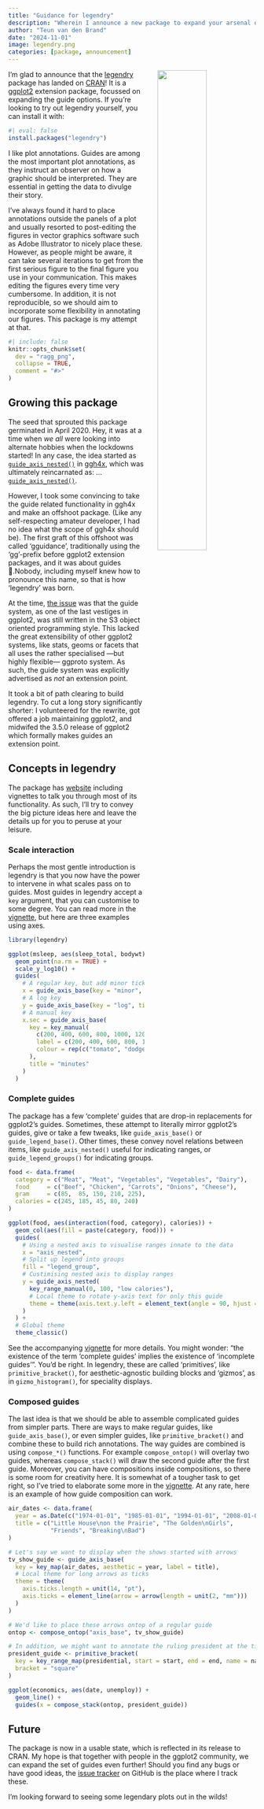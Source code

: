 ```yaml
---
title: "Guidance for legendry"
description: "Wherein I announce a new package to expand your arsenal of guides"
author: "Teun van den Brand"
date: "2024-11-01"
image: legendry.png
categories: [package, announcement]
---
```


<p><img src="legendry.png" align="right" style="width:50%;max-width:200px;margin-left:20pt"/></p>

I'm glad to announce that the [legendry](https://teunbrand.github.io/legendry/) package has landed on [CRAN](https://cran.r-project.org/package=legendry)!
It is a [ggplot2](https://ggplot2.tidyverse.org/) extension package, focussed on expanding the guide options.
If you're looking to try out legendry yourself, you can install it with:

```r
#| eval: false
install.packages("legendry")
```

I like plot annotations. 
Guides are among the most important plot annotations, as they instruct an observer on how a graphic should be interpreted.
They are essential in getting the data to divulge their story.

I've always found it hard to place annotations outside the panels of a plot and usually resorted to post-editing the figures in vector graphics software such as Adobe Illustrator to nicely place these.
However, as people might be aware, it can take several iterations to get from the first serious figure to the final figure you use in your communication.
This makes editing the figures every time very cumbersome.
In addition, it is not reproducible, so we should aim to incorporate some flexibility in annotating our figures.
This package is my attempt at that.

```r
#| include: false
knitr::opts_chunk$set(
  dev = "ragg_png",
  collapse = TRUE,
  comment = "#>"
)
```

## Growing this package

The seed that sprouted this package germinated in April 2020. 
Hey, it was at a time when *we all* were looking into alternate hobbies when the lockdowns started!
In any case, the idea started as [`guide_axis_nested()`](https://teunbrand.github.io/ggh4x/reference/guide_axis_nested.html) in [ggh4x](https://teunbrand.github.io/ggh4x/), which was ultimately reincarnated as: ... [`guide_axis_nested()`](https://teunbrand.github.io/legendry/reference/guide_axis_nested.html).

However, I took some convincing to take the guide related functionality in ggh4x and make an offshoot package.
(Like any self-respecting amateur developer, I had no idea what the scope of ggh4x should be). 
The first graft of this offshoot was called 'gguidance', traditionally using the 'gg'-prefix before ggplot2 extension packages, and it was about guides 🤷️.Nobody, including myself knew how to pronounce this name, so that is how 'legendry' was born.

At the time, [the issue](https://github.com/tidyverse/ggplot2/issues/3329) was that the guide system, as one of the last vestiges in ggplot2, was still written in the S3 object oriented programming style.
This lacked the great extensibility of other ggplot2 systems, like stats, geoms or facets that all uses the rather specialised —but highly flexible— ggproto system. 
As such, the guide system was explicitly advertised as *not* an extension point.

It took a bit of path clearing to build legendry.
To cut a long story significantly shorter: I volunteered for the rewrite, got offered a job maintaining ggplot2, and midwifed the 3.5.0 release of ggplot2 which formally makes guides an extension point.

## Concepts in legendry

The package has [website](https://teunbrand.github.io/legendry/index.html) including vignettes to talk you through most of its functionality.
As such, I'll try to convey the big picture ideas here and leave the details up for you to peruse at your leisure.

### Scale interaction

Perhaps the most gentle introduction is legendry is that you now have the power to intervene in what scales pass on to guides. Most guides in legendry accept a `key` argument, that you can customise to some degree. You can read more in the [vignette](https://teunbrand.github.io/legendry/articles/keys.html), but here are three examples using axes.

```r
library(legendry)

ggplot(msleep, aes(sleep_total, bodywt)) +
  geom_point(na.rm = TRUE) +
  scale_y_log10() +
  guides(
    # A regular key, but add minor ticks
    x = guide_axis_base(key = "minor", title = "Total sleep (hours)"),
    # A log key
    y = guide_axis_base(key = "log", title = "Body weight (kg)"),
    # A manual key
    x.sec = guide_axis_base(
      key = key_manual(
        c(200, 400, 600, 800, 1000, 1200) / 60,
        label = c(200, 400, 600, 800, 1000, 1200),
        colour = rep(c("tomato", "dodgerblue"), length.out = 6)
      ),
      title = "minutes"
    )
  )
```

### Complete guides

The package has a few 'complete' guides that are drop-in replacements for ggplot2's guides.
Sometimes, these attempt to literally mirror ggplot2's guides, give or take a few tweaks, like `guide_axis_base()` or `guide_legend_base()`.
Other times, these convey novel relations between items, like `guide_axis_nested()` useful for indicating ranges, or `guide_legend_groups()` for indicating groups.

```r
food <- data.frame(
  category = c("Meat", "Meat", "Vegetables", "Vegetables", "Dairy"),
  food     = c("Beef", "Chicken", "Carrots", "Onions", "Cheese"),
  gram     = c(85,  85, 150, 210, 225),
  calories = c(245, 185, 45, 80, 240)
)

ggplot(food, aes(interaction(food, category), calories)) +
  geom_col(aes(fill = paste(category, food))) +
  guides(
    # Using a nested axis to visualise ranges innate to the data
    x = "axis_nested", 
    # Split up legend into groups
    fill = "legend_group",
    # Custimising nested axis to display ranges
    y = guide_axis_nested(
      key_range_manual(0, 100, "low calories"),
      # Local theme to rotate y-axis text for only this guide
      theme = theme(axis.text.y.left = element_text(angle = 90, hjust = 0.5))
    )
  ) +
  # Global theme
  theme_classic()
```

See the accompanying [vignette](https://teunbrand.github.io/legendry/articles/tour.html) for more details.
You might wonder: "the existence of the term 'complete guides' implies the existence of 'incomplete guides'".
You'd be right.
In legendry, these are called 'primitives', like `primitive_bracket()`, for aesthetic-agnostic building blocks and 'gizmos', as in `gizmo_histogram()`, for speciality displays.

### Composed guides

The last idea is that we should be able to assemble complicated guides from simpler parts.
There are ways to make regular guides, like `guide_axis_base()`, or even simpler guides, like `primitive_bracket()` and combine these to build rich annotations.
The way guides are combined is using `compose_*()` functions. For example `compose_ontop()` will overlay two guides, whereas `compose_stack()` will draw the second guide after the first guide.
Moreover, you can have compositions inside compositions, so there is some room for creativity here.
It is somewhat of a tougher task to get right, so I've tried to elaborate some more in the [vignette](https://teunbrand.github.io/legendry/articles/guide_composition.html).
At any rate, here is an example of how guide composition can work.

```r
air_dates <- data.frame(
  year = as.Date(c("1974-01-01", "1985-01-01", "1994-01-01", "2008-01-01")),
  title = c("Little House\non the Prairie", "The Golden\nGirls", 
            "Friends", "Breaking\nBad")
)

# Let's say we want to display when the shows started with arrows
tv_show_guide <- guide_axis_base(
  key = key_map(air_dates, aesthetic = year, label = title),
  # Local theme for long arrows as ticks
  theme = theme(
    axis.ticks.length = unit(14, "pt"),
    axis.ticks = element_line(arrow = arrow(length = unit(2, "mm")))
  )
)

# We'd like to place these arrows ontop of a regular guide
ontop <- compose_ontop("axis_base", tv_show_guide)

# In addition, we might want to annotate the ruling president at the time
president_guide <- primitive_bracket(
  key = key_range_map(presidential, start = start, end = end, name = name),
  bracket = "square"
)

ggplot(economics, aes(date, unemploy)) +
  geom_line() +
  guides(x = compose_stack(ontop, president_guide))
```

## Future

The package is now in a usable state, which is reflected in its release to CRAN.
My hope is that together with people in the ggplot2 community, we can expand the set of guides even further!
Should you find any bugs or have good ideas, the [issue tracker](https://github.com/teunbrand/legendry) on GitHub is the place where I track these. 

I'm looking forward to seeing some legendary plots out in the wilds!

